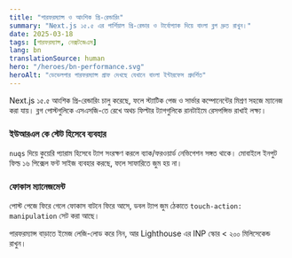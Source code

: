 ```yaml
---
title: "পারফরম্যান্স ও আংশিক প্রি-রেন্ডারিং"
summary: "Next.js ১৫.৫ এর পার্শিয়াল প্রি-রেন্ডার ও টার্বোপ্যাক দিয়ে বাংলা ব্লগ দ্রুত রাখুন।"
date: 2025-03-18
tags: [পারফরম্যান্স, নেক্সটজেএস]
lang: bn
translationSource: human
hero: "/heroes/bn-performance.svg"
heroAlt: "ডেভেলপার পারফরম্যান্স গ্রাফ দেখছে যেখানে বাংলা ইন্টারফেস প্রদর্শিত"
---
```


Next.js ১৫.৫ আংশিক প্রি-রেন্ডারিং চালু করেছে, ফলে স্ট্যাটিক পেজ ও সার্ভার কম্পোনেন্টের মিশ্রণ সহজে ম্যানেজ করা যায়। ব্লগ পোস্টগুলিকে এসএসজি-তে রেখে অথচ ফিল্টার ট্যাগগুলিকে রানটাইমে রেসপন্সিভ রাখাই লক্ষ্য।

### ইউআরএল কে স্টেট হিসেবে ব্যবহার

`nuqs` দিয়ে কুয়েরি প্যারাম হিসেবে ট্যাগ সংরক্ষণ করলে ব্যাক/ফরওয়ার্ড নেভিগেশন সঙ্গত থাকে। মোবাইলে ইনপুট ফিল্ড ১৬ পিক্সেল ফন্ট সাইজ ব্যবহার করছে, ফলে সাফারিতে জুম হয় না।

### ফোকাস ম্যানেজমেন্ট

পোস্ট পেজে ফিরে গেলে ফোকাস বাটনে ফিরে আসে, ডবল ট্যাপ জুম ঠেকাতে `touch-action: manipulation` সেট করা আছে।

পারফরম্যান্স বাড়াতে ইমেজ লেজি-লোড করে নিন, আর Lighthouse এর INP স্কোর < ২০০ মিলিসেকেন্ড রাখুন।

